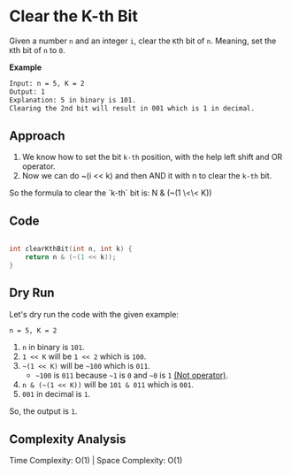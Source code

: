 
# Clear the K-th Bit

Given a number `n` and an integer `i`, clear the `K`th bit of `n`. Meaning, set the `K`th bit of `n` to `0`.

**Example**

```bash
Input: n = 5, K = 2
Output: 1
Explanation: 5 in binary is 101.
Clearing the 2nd bit will result in 001 which is 1 in decimal.
```

## Approach

1. We know how to set the bit `k-th` position, with the help left shift and OR operator.
2. Now we can do ~(i \<\< k) and then AND it with n to clear the `k-th` bit.

<Callout emoji = "❤️‍🔥">
So the formula to clear the `k-th` bit is: N & (~(1 \<\< K))
</Callout>

## Code

```cpp copy showLineNumbers filename="clear-kth-bit.cpp"

int clearKthBit(int n, int k) {
    return n & (~(1 << k));
}
```

## Dry Run

Let's dry run the code with the given example:

```bash
n = 5, K = 2
```

1. `n` in binary is `101`.
2. `1 << K` will be `1 << 2` which is `100`.
3. `~(1 << K)` will be `~100` which is `011`.
   - `~100` is `011` because `~1` is `0` and `~0` is `1` [(Not operator)](../bit-manipulation/introduction#bitwise-not-operator-).
4. `n & (~(1 << K))` will be `101 & 011` which is `001`.
5. `001` in decimal is `1`.

So, the output is `1`.

## Complexity Analysis

<Callout emoji="🔥">Time Complexity: O(1) | Space Complexity: O(1)</Callout>
